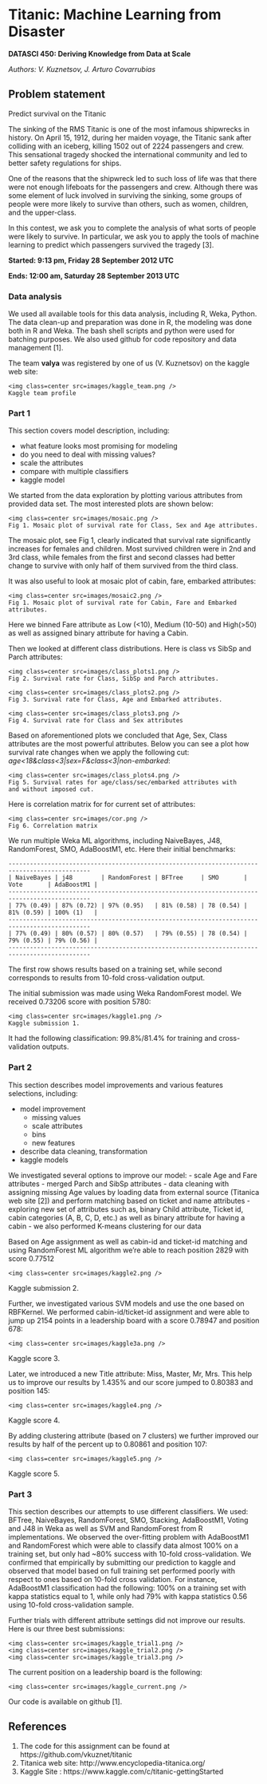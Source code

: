 # Titanic: Machine Learning from Disaster

**DATASCI 450: Deriving Knowledge from Data at Scale**

*Authors: V. Kuznetsov, J. Arturo Covarrubias*

## Problem statement

Predict survival on the Titanic

The sinking of the RMS Titanic is one of the most infamous shipwrecks in history.  On April 15, 1912, during her maiden voyage, the Titanic sank after colliding with an iceberg, killing 1502 out of 2224 passengers and crew.  This sensational tragedy shocked the international community and led to better safety regulations for ships.

One of the reasons that the shipwreck led to such loss of life was that there were not enough lifeboats for the passengers and crew.  Although there was some element of luck involved in surviving the sinking, some groups of people were more likely to survive than others, such as women, children, and the upper-class.

In this contest, we ask you to complete the analysis of what sorts of people were likely to survive.  In particular, we ask you to apply the tools of machine learning to predict which passengers survived the tragedy [3].

**Started: 9:13 pm, Friday 28 September 2012 UTC**

**Ends: 12:00 am, Saturday 28 September 2013 UTC**


### Data analysis

We used all available tools for this data analysis, including R, Weka, Python.
The data clean-up and preparation was done in R, the modeling was done both in R and Weka.
The bash shell scripts and python were used for batching purposes. We also used
github for code repository and data management [1].

The team **valya** was registered by one of us (V. Kuznetsov) on the kaggle web site:

<div id="container">
    <img class=center src=images/kaggle_team.png />
    Kaggle team profile
</div>

### Part 1

This section covers model description, including:

- what feature looks most promising for modeling
- do you need to deal with missing values?
- scale the attributes
- compare with multiple classifiers
- kaggle model

We started from the data exploration by plotting various attributes from provided
data set. The most interested plots are shown below:

<div id="container">
    <img class=center src=images/mosaic.png />
    Fig 1. Mosaic plot of survival rate for Class, Sex and Age attributes.
</div>

The mosaic plot, see Fig 1, clearly indicated that survival rate significantly
increases for females and children.  Most survived children were in 2nd and 3rd
class, while females from the first and second classes had better change to
survive with only half of them survived from the third class.

It was also useful to look at mosaic plot of cabin, fare, embarked attributes:
<div id="container">
    <img class=center src=images/mosaic2.png />
    Fig 1. Mosaic plot of survival rate for Cabin, Fare and Embarked attributes.
</div>

Here we binned Fare attribute as Low (<10), Medium (10-50) and High(>50) as well
as assigned binary attribute for having a Cabin.

Then we looked at different class distributions. Here is class vs SibSp and Parch
attributes:
<div id="container">
    <img class=center src=images/class_plots1.png />
    Fig 2. Survival rate for Class, SibSp and Parch attributes.
</div>

<div id="container">
    <img class=center src=images/class_plots2.png />
    Fig 3. Survival rate for Class, Age and Embarked attributes.
</div>

<div id="container">
    <img class=center src=images/class_plots3.png />
    Fig 4. Survival rate for Class and Sex attributes
</div>

Based on aforementioned plots we concluded that Age, Sex, Class attributes are
the most powerful attributes. Below you can see a plot how survival rate changes
when we apply the following cut: *age<18&class<3|sex=F&class<3|non-embarked*:

<div id="container">
    <img class=center src=images/class_plots4.png />
    Fig 5. Survival rates for age/class/sec/embarked attributes with
    and without imposed cut.
</div>

Here is correlation matrix for for current set of attributes:

<div id="container">
    <img class=center src=images/cor.png />
    Fig 6. Correlation matrix
</div>

We run multiple Weka ML algorithms, including NaiveBayes, J48, RandomForest, SMO,
AdaBoostM1, etc. Here their initial benchmarks:

```
---------------------------------------------------------------------------------------------
| NaiveBayes | j48        | RandomForest | BFTree     | SMO       | Vote       | AdaBoostM1 |
---------------------------------------------------------------------------------------------
| 77% (0.49) | 87% (0.72) | 97% (0.95)   | 81% (0.58) | 78 (0.54) | 81% (0.59) | 100% (1)   |
---------------------------------------------------------------------------------------------
| 77% (0.49) | 80% (0.57) | 80% (0.57)   | 79% (0.55) | 78 (0.54) | 79% (0.55) | 79% (0.56) |
---------------------------------------------------------------------------------------------
```

The first row shows results based on a training set, while second corresponds to results
from 10-fold cross-validation output.

The initial submission was made using Weka RandomForest model. We received
0.73206 score with position 5780:
<div id="container">
    <img class=center src=images/kaggle1.png />
    Kaggle submission 1.
</div>

It had the following classification: 99.8%/81.4% for training and cross-validation
outputs.

### Part 2

This section describes model improvements and various features selections, including:

- model improvement
  - missing values
  - scale attributes
  - bins
  - new features

- describe data cleaning, transformation
- kaggle models

We investigated several options to improve our model:
- scale Age and Fare attributes
- merged Parch and SibSp attributes
- data cleaning with assigning missing Age values by loading data
  from external source (Titanica web site [2]) and perform matching based on
  ticket and name attributes
- exploring new set of attributes such as, binary Child attribute, Ticket id,
  cabin categories (A, B, C, D, etc.) as well as binary attribute for having a
  cabin
- we also performed K-means clustering for our data

Based on Age assignment as well as cabin-id and ticket-id matching and using
RandomForest ML algorithm we're able to reach position 2829 with score 0.77512
<div id="container">
    <img class=center src=images/kaggle2.png />
Kaggle submission 2.
</div>

Further, we investigated various SVM models and use the one based on RBFKernel.
We performed cabin-id/ticket-id assignment and were able to jump up
2154 points in a leadership board with a score 0.78947 and position 678:
<div id="container">
    <img class=center src=images/kaggle3a.png />
Kaggle score 3.
</div>

Later, we introduced a new Title attribute: Miss, Master, Mr, Mrs. This help us to improve
our results by 1.435% and our score jumped to 0.80383 and position 145:

<div id="container">
    <img class=center src=images/kaggle4.png />
Kaggle score 4.
</div>

By adding clustering attribute (based on 7 clusters) we further improved our results by
half of the percent up to 0.80861 and position 107:

<div id="container">
    <img class=center src=images/kaggle5.png />
Kaggle score 5.
</div>

### Part 3

This section describes our attempts to use different classifiers.
We used: BFTree, NaiveBayes, RandomForest, SMO,
Stacking, AdaBoostM1, Voting and J48 in Weka as well as
SVM and RandomForest from R implementations. We observed the over-fitting
problem with AdaBoostM1 and RandomForest which were able to classify data
almost 100% on a training set, but only had ~80% success with 10-fold cross-validation.
We confirmed that empirically by submitting our prediction to kaggle and observed that
model based on full training set performed poorly with respect to ones based on
10-fold cross validation. For instance, AdaBoostM1 classification had the following:
100% on a training set with kappa statistics equal to 1, while only had 79% with kappa
statistics 0.56 using 10-fold cross-validation sample.

Further trials with different attribute settings did not improve our results. Here is our
three best submissions:

<div id="container">
    <img class=center src=images/kaggle_trial1.png />
    <img class=center src=images/kaggle_trial2.png />
    <img class=center src=images/kaggle_trial3.png />
</div>

The current position on a leadership board is the following:
<div id="container">
    <img class=center src=images/kaggle_current.png />
</div>

Our code is available on github [1].

## References

1. The code for this assignment can be found at
   https://github.com/vkuznet/titanic
2. Titanica web site: http://www.encyclopedia-titanica.org/
3. Kaggle Site : https://www.kaggle.com/c/titanic-gettingStarted
